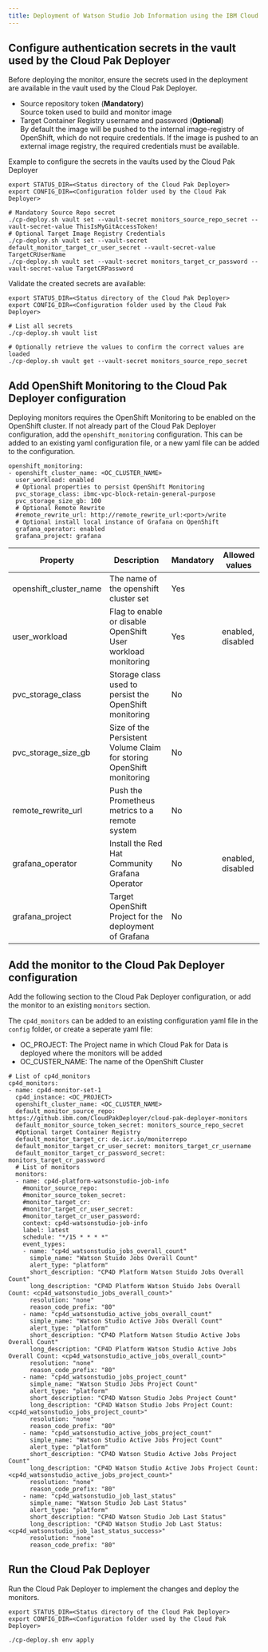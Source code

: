 ```yaml
---
title: Deployment of Watson Studio Job Information using the IBM Cloud Pak Deployer
---
```


## Configure authentication secrets in the vault used by the Cloud Pak Deployer

Before deploying the monitor, ensure the secrets used in the deployment are available in the vault used by the Cloud Pak Deployer.
- Source repository token (**Mandatory**)  
  Source token used to build and monitor image
- Target Container Registry username and password (**Optional**)  
  By default the image will be pushed to the internal image-registry of OpenShift, which do not require credentials. If the image is pushed to an external image registry, the required credentials must be available. 

Example to configure the secrets in the vaults used by the Cloud Pak Deployer

```
export STATUS_DIR=<Status directory of the Cloud Pak Deployer>
export CONFIG_DIR=<Configuration folder used by the Cloud Pak Deployer>

# Mandatory Source Repo secret
./cp-deploy.sh vault set --vault-secret monitors_source_repo_secret --vault-secret-value ThisIsMyGitAccessToken!
# Optional Target Image Registry Credentials
./cp-deploy.sh vault set --vault-secret default_monitor_target_cr_user_secret --vault-secret-value TargetCRUserName
./cp-deploy.sh vault set --vault-secret monitors_target_cr_password --vault-secret-value TargetCRPassword
```

Validate the created secrets are available:
```
export STATUS_DIR=<Status directory of the Cloud Pak Deployer>
export CONFIG_DIR=<Configuration folder used by the Cloud Pak Deployer>

# List all secrets
./cp-deploy.sh vault list

# Optionally retrieve the values to confirm the correct values are loaded
./cp-deploy.sh vault get --vault-secret monitors_source_repo_secret
```

## Add OpenShift Monitoring to the Cloud Pak Deployer configuration

Deploying monitors requires the OpenShift Monitoring to be enabled on the OpenShift cluster. If not already part of the Cloud Pak Deployer configuration, add the `openshift_monitoring` configuration. This can be added to an existing yaml configuration file, or a new yaml file can be added to the configuration.

```
openshift_monitoring:
- openshift_cluster_name: <OC_CLUSTER_NAME>
  user_workload: enabled
  # Optional properties to persist OpenShift Monitoring
  pvc_storage_class: ibmc-vpc-block-retain-general-purpose
  pvc_storage_size_gb: 100
  # Optional Remote Rewrite
  #remote_rewrite_url: http://remote_rewrite_url:<port>/write
  # Optional install local instance of Grafana on OpenShift
  grafana_operator: enabled
  grafana_project: grafana
```


| Property | Description                                                          | Mandatory | Allowed values |
| -------- | -------------------------------------------------------------------- | --------- | -------------- |
| openshift_cluster_name  | The name of the openshift cluster set    | Yes       |   |
| user_workload | Flag to enable or disable OpenShift User workload monitoring | Yes       | enabled, disabled  |
| pvc_storage_class | Storage class used to persist the OpenShift monitoring | No       |  |
| pvc_storage_size_gb | Size of the Persistent Volume Claim for storing OpenShift monitoring | No       |  |
| remote_rewrite_url | Push the Prometheus metrics to a remote system | No       |  |
| grafana_operator | Install the Red Hat Community Grafana Operator | No       | enabled, disabled  |
| grafana_project | Target OpenShift Project for the deployment of Grafana | No       |  |



## Add the monitor to the Cloud Pak Deployer configuration

Add the following section to the Cloud Pak Deployer configuration, or add the monitor to an existing `monitors` section. 

The `cp4d_monitors` can be added to an existing configuration yaml file in the `config` folder, or create a seperate yaml file:
- OC_PROJECT: The Project name in which Cloud Pak for Data is deployed where the monitors will be added
- OC_CUSTER_NAME: The name of the OpenShift Cluster

```
# List of cp4d_monitors
cp4d_monitors:
- name: cp4d-monitor-set-1
  cp4d_instance: <OC_PROJECT>
  openshift_cluster_name: <OC_CLUSTER_NAME>
  default_monitor_source_repo: https://github.ibm.com/CloudPakDeployer/cloud-pak-deployer-monitors
  default_monitor_source_token_secret: monitors_source_repo_secret
  #Optional target Container Registry
  default_monitor_target_cr: de.icr.io/monitorrepo  
  default_monitor_target_cr_user_secret: monitors_target_cr_username
  default_monitor_target_cr_password_secret: monitors_target_cr_password
  # List of monitors
  monitors:
  - name: cp4d-platform-watsonstudio-job-info
    #monitor_source_repo:             
    #monitor_source_token_secret:    
    #monitor_target_cr:              
    #monitor_target_cr_user_secret:  
    #monitor_target_cr_user_password:
    context: cp4d-watsonstudio-job-info
    label: latest
    schedule: "*/15 * * * *"
    event_types:
    - name: "cp4d_watsonstudio_jobs_overall_count"
      simple_name: "Watson Stuido Jobs Overall Count"
      alert_type: "platform"
      short_description: "CP4D Platform Watson Stuido Jobs Overall Count"
      long_description: "CP4D Platform Watson Stuido Jobs Overall Count: <cp4d_watsonstudio_jobs_overall_count>"
      resolution: "none"
      reason_code_prefix: "80"
    - name: "cp4d_watsonstudio_active_jobs_overall_count"
      simple_name: "Watson Studio Active Jobs Overall Count"
      alert_type: "platform"
      short_description: "CP4D Platform Watson Studio Active Jobs Overall Count"
      long_description: "CP4D Platform Watson Studio Active Jobs Overall Count: <cp4d_watsonstudio_active_jobs_overall_count>"
      resolution: "none"
      reason_code_prefix: "80"
    - name: "cp4d_watsonstudio_jobs_project_count"
      simple_name: "Watson Studio Jobs Project Count"
      alert_type: "platform"
      short_description: "CP4D Watson Studio Jobs Project Count"
      long_description: "CP4D Watson Studio Jobs Project Count: <cp4d_watsonstudio_jobs_project_count>"
      resolution: "none"
      reason_code_prefix: "80"
    - name: "cp4d_watsonstudio_active_jobs_project_count"
      simple_name: "Watson Studio Active Jobs Project Count"
      alert_type: "platform"
      short_description: "CP4D Watson Studio Active Jobs Project Count"
      long_description: "CP4D Watson Studio Active Jobs Project Count: <cp4d_watsonstudio_active_jobs_project_count>"
      resolution: "none"
      reason_code_prefix: "80"
    - name: "cp4d_watsonstudio_job_last_status"
      simple_name: "Watson Studio Job Last Status"
      alert_type: "platform"
      short_description: "CP4D Watson Studio Job Last Status"
      long_description: "CP4D Watson Studio Job Last Status: <cp4d_watsonstudio_job_last_status_success>"
      resolution: "none"
      reason_code_prefix: "80"
```

## Run the Cloud Pak Deployer

Run the Cloud Pak Deployer to implement the changes and deploy the monitors. 

```
export STATUS_DIR=<Status directory of the Cloud Pak Deployer>
export CONFIG_DIR=<Configuration folder used by the Cloud Pak Deployer>

./cp-deploy.sh env apply
```

